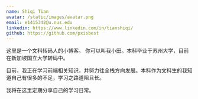 ```yaml
---
name: Shiqi Tian
avatar: /static/images/avatar.png
email: e1415342@u.nus.edu
linkedin: https://www.linkedin.com/in/tianshiqi/
github: https://github.com/pxisbest
---
```


这里是一个文科转码人的小博客。
你可以叫我小田。本科毕业于苏州大学，目前在新加坡国立大学转码中。

目前，我正在学习前端相关知识，并努力往全栈方向发展。本科作为文科生的我知道自己有很多的不足，学习之路道阻且长。

我将在这里定期分享自己的学习日常。
